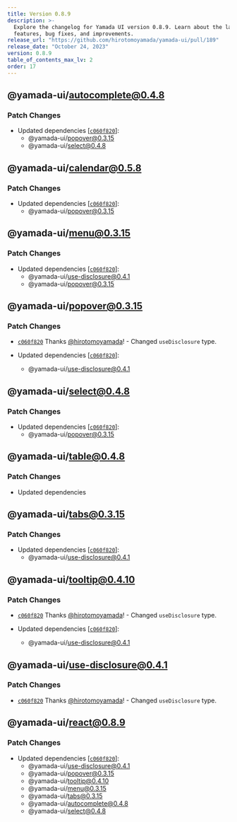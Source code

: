 ```yaml
---
title: Version 0.8.9
description: >-
  Explore the changelog for Yamada UI version 0.8.9. Learn about the latest
  features, bug fixes, and improvements.
release_url: "https://github.com/hirotomoyamada/yamada-ui/pull/189"
release_date: "October 24, 2023"
version: 0.8.9
table_of_contents_max_lv: 2
order: 17
---
```


## @yamada-ui/autocomplete@0.4.8

### Patch Changes

- Updated dependencies \[[`c060f820`](https://github.com/hirotomoyamada/yamada-ui/commit/c060f8203c8a0a4d13d38bef643fc0f719380f22)]:
  - @yamada-ui/popover@0.3.15
  - @yamada-ui/select@0.4.8

## @yamada-ui/calendar@0.5.8

### Patch Changes

- Updated dependencies \[[`c060f820`](https://github.com/hirotomoyamada/yamada-ui/commit/c060f8203c8a0a4d13d38bef643fc0f719380f22)]:
  - @yamada-ui/popover@0.3.15

## @yamada-ui/menu@0.3.15

### Patch Changes

- Updated dependencies \[[`c060f820`](https://github.com/hirotomoyamada/yamada-ui/commit/c060f8203c8a0a4d13d38bef643fc0f719380f22)]:
  - @yamada-ui/use-disclosure@0.4.1
  - @yamada-ui/popover@0.3.15

## @yamada-ui/popover@0.3.15

### Patch Changes

- [`c060f820`](https://github.com/hirotomoyamada/yamada-ui/commit/c060f8203c8a0a4d13d38bef643fc0f719380f22) Thanks [@hirotomoyamada](https://github.com/hirotomoyamada)! - Changed `useDisclosure` type.

- Updated dependencies \[[`c060f820`](https://github.com/hirotomoyamada/yamada-ui/commit/c060f8203c8a0a4d13d38bef643fc0f719380f22)]:
  - @yamada-ui/use-disclosure@0.4.1

## @yamada-ui/select@0.4.8

### Patch Changes

- Updated dependencies \[[`c060f820`](https://github.com/hirotomoyamada/yamada-ui/commit/c060f8203c8a0a4d13d38bef643fc0f719380f22)]:
  - @yamada-ui/popover@0.3.15

## @yamada-ui/table@0.4.8

### Patch Changes

- Updated dependencies

## @yamada-ui/tabs@0.3.15

### Patch Changes

- Updated dependencies \[[`c060f820`](https://github.com/hirotomoyamada/yamada-ui/commit/c060f8203c8a0a4d13d38bef643fc0f719380f22)]:
  - @yamada-ui/use-disclosure@0.4.1

## @yamada-ui/tooltip@0.4.10

### Patch Changes

- [`c060f820`](https://github.com/hirotomoyamada/yamada-ui/commit/c060f8203c8a0a4d13d38bef643fc0f719380f22) Thanks [@hirotomoyamada](https://github.com/hirotomoyamada)! - Changed `useDisclosure` type.

- Updated dependencies \[[`c060f820`](https://github.com/hirotomoyamada/yamada-ui/commit/c060f8203c8a0a4d13d38bef643fc0f719380f22)]:
  - @yamada-ui/use-disclosure@0.4.1

## @yamada-ui/use-disclosure@0.4.1

### Patch Changes

- [`c060f820`](https://github.com/hirotomoyamada/yamada-ui/commit/c060f8203c8a0a4d13d38bef643fc0f719380f22) Thanks [@hirotomoyamada](https://github.com/hirotomoyamada)! - Changed `useDisclosure` type.

## @yamada-ui/react@0.8.9

### Patch Changes

- Updated dependencies \[[`c060f820`](https://github.com/hirotomoyamada/yamada-ui/commit/c060f8203c8a0a4d13d38bef643fc0f719380f22)]:
  - @yamada-ui/use-disclosure@0.4.1
  - @yamada-ui/popover@0.3.15
  - @yamada-ui/tooltip@0.4.10
  - @yamada-ui/menu@0.3.15
  - @yamada-ui/tabs@0.3.15
  - @yamada-ui/autocomplete@0.4.8
  - @yamada-ui/select@0.4.8
